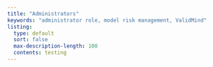 ```yaml
---
title: "Administrators"
keywords: "administrator role, model risk management, ValidMind"
listing:
  type: default
  sort: false
  max-description-length: 100
  contents: testing
---
```

